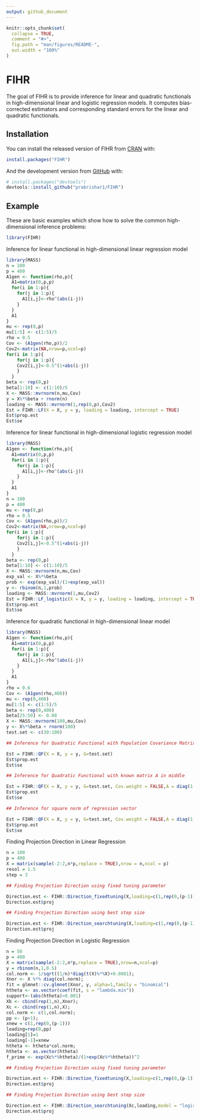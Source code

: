 ```yaml
---
output: github_document
---
```


<!-- README.md is generated from README.Rmd. Please edit that file -->

```r
knitr::opts_chunk$set(
  collapse = TRUE,
  comment = "#>",
  fig.path = "man/figures/README-",
  out.width = "100%"
)
```

# FIHR

<!-- badges: start -->
<!-- badges: end -->

The goal of FIHR is to provide inference for linear and quadratic functionals in high-dimensional linear and logistic regression models. It computes bias-corrected estimators and corresponding standard errors for the linear and quadratic functionals.

## Installation

You can install the released version of FIHR from [CRAN](https://CRAN.R-project.org) with:

``` r
install.packages("FIHR")
```

And the development version from [GitHub](https://github.com/) with:

``` r
# install.packages("devtools")
devtools::install_github("prabrishar1/FIHR")
```
## Example

These are basic examples which show how to solve the common high-dimensional inference problems:

```r
library(FIHR)
```

Inference for linear functional in high-dimensional linear regression model

```r

library(MASS)
n = 100
p = 400
A1gen <- function(rho,p){
  A1=matrix(0,p,p)
  for(i in 1:p){
    for(j in 1:p){
      A1[i,j]<-rho^(abs(i-j))
    } 
  }
  A1
}
mu <- rep(0,p)
mu[1:5] <- c(1:5)/5
rho = 0.5
Cov <- (A1gen(rho,p))/2
Cov2<-matrix(NA,nrow=p,ncol=p)
for(i in 1:p){
    for(j in 1:p){
    Cov2[i,j]<-0.5^(1+abs(i-j))
    } 
  }
beta <- rep(0,p)
beta[1:10] <- c(1:10)/5
X <- MASS::mvrnorm(n,mu,Cov)
y = X%*%beta + rnorm(n)
loading <- MASS::mvrnorm(1,rep(0,p),Cov2)
Est = FIHR::LF(X = X, y = y, loading = loading, intercept = TRUE)
Est$prop.est
Est$se
```

Inference for linear functional in high-dimensional logistic regression model

```r
library(MASS)
A1gen <- function(rho,p){
  A1=matrix(0,p,p)
  for(i in 1:p){
    for(j in 1:p){
      A1[i,j]<-rho^(abs(i-j))
    } 
  }
  A1
}
n = 100
p = 400
mu <- rep(0,p)
rho = 0.5
Cov <- (A1gen(rho,p))/2
Cov2<-matrix(NA,nrow=p,ncol=p)
for(i in 1:p){
    for(j in 1:p){
    Cov2[i,j]<-0.5^(1+abs(i-j))
    } 
  }
beta <- rep(0,p)
beta[1:10] <- c(1:10)/5
X <- MASS::mvrnorm(n,mu,Cov)
exp_val <- X%*%beta
prob <- exp(exp_val)/(1+exp(exp_val))
y <- rbinom(n,1,prob)
loading <- MASS::mvrnorm(1,mu,Cov2)
Est = FIHR::LF_logistic(X = X, y = y, loading = loading, intercept = TRUE, weight = rep(1,n))
Est$prop.est
Est$se
```

Inference for quadratic functional in high-dimensional linear model

```r

library(MASS)
A1gen <- function(rho,p){
  A1=matrix(0,p,p)
  for(i in 1:p){
    for(j in 1:p){
      A1[i,j]<-rho^(abs(i-j))
    } 
  }
  A1
}
rho = 0.6
Cov <- (A1gen(rho,400))
mu <- rep(0,400)
mu[1:5] <- c(1:5)/5
beta <- rep(0,400)
beta[25:50] <- 0.08
X <- MASS::mvrnorm(100,mu,Cov)
y <- X%*%beta + rnorm(100)
test.set <- c(30:100)

## Inference for Quadratic Functional with Population Covariance Matrix in middle

Est = FIHR::QF(X = X, y = y, G=test.set)
Est$prop.est
Est$se

## Inference for Quadratic Functional with known matrix A in middle

Est = FIHR::QF(X = X, y = y, G=test.set, Cov.weight = FALSE,A = diag(1:400,400))
Est$prop.est
Est$se

## Inference for square norm of regression vector

Est = FIHR::QF(X = X, y = y, G=test.set, Cov.weight = FALSE,A = diag(1,400))
Est$prop.est
Est$se
```

Finding Projection Direction in Linear Regression

```r

n = 100
p = 400
X = matrix(sample(-2:2,n*p,replace = TRUE),nrow = n,ncol = p)
resol = 1.5
step = 3

## Finding Projection Direction using fixed tuning parameter

Direction.est <- FIHR::Direction_fixedtuning(X,loading=c(1,rep(0,(p-1))),mu=sqrt(2.01*log(p)/n)*resol^{-(step-1)})
Direction.est$proj

## Finding Projection Direction using best step size

Direction.est <- FIHR::Direction_searchtuning(X,loading=c(1,rep(0,(p-1))))
Direction.est$proj

```

Finding Projection Direction in Logistic Regression

```r

n = 50
p = 400
X = matrix(sample(-2:2,n*p,replace = TRUE),nrow=n,ncol=p)
y = rbinom(n,1,0.5)
col.norm <- 1/sqrt((1/n)*diag(t(X)%*%X)+0.0001);
Xnor <- X %*% diag(col.norm);
fit = glmnet::cv.glmnet(Xnor, y, alpha=1,family = "binomial")
htheta <- as.vector(coef(fit, s = "lambda.min"))
support<-(abs(htheta)>0.001)
Xb <- cbind(rep(1,n),Xnor);
Xc <- cbind(rep(1,n),X);
col.norm <- c(1,col.norm);
pp <- (p+1);
xnew = c(1,rep(0,(p-1)))
loading=rep(0,pp)
loading[1]=1
loading[-1]=xnew
htheta <- htheta*col.norm;
htheta <- as.vector(htheta)
f_prime <- exp(Xc%*%htheta)/(1+exp(Xc%*%htheta))^2

## Finding Projection Direction using fixed tuning parameter

Direction.est <- FIHR::Direction_fixedtuning(X,loading=c(1,rep(0,(p-1))),mu=sqrt(2.01*log(p)/n)*resol^{-(step-1)},model = "logistic",weight = 1/f_prime, deriv.vec = f_prime)
Direction.est$proj

## Finding Projection Direction using best step size

Direction.est <- FIHR::Direction_searchtuning(Xc,loading,model = "logistic",weight = 1/f_prime, deriv.vec = f_prime)
Direction.est$proj
```
